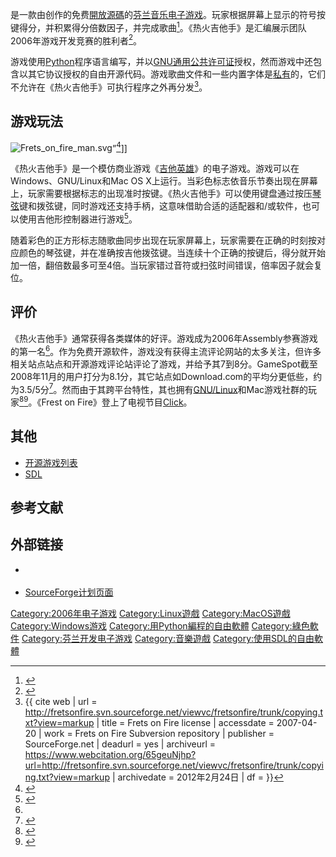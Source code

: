 {{NoteTA
| G1=Games
}}
{{Infobox VG
| title=热火吉他手
| english = Frets on Fire
| image =
| caption =
| developer = [[Unreal_Voodoo|Unreal Voodoo]]
| designer = Sami Kyöstilä
| composer  = [[Drums,_Acoustics,_Guitar,_Bass,_Vocals|Drums, Acoustics, Guitar, Bass, Vocals]]
| artist = [[Joonas_Kerttula|Joonas Kerttula]]
| engine = [[Pygame|Pygame]]
| released = 2006年8月3日（首发），2008年11月5日（最终版）
| genre = [[音乐游戏|音乐]]
| modes = [[单人电子游戏|单人]]、[[多人电子游戏|多人]]（新版本）
| platforms = [[Microsoft_Windows|Microsoft Windows]]、[[Linux|Linux]]、[[Mac_OS_X|Mac OS X]]
}}

{{vgname|热火吉他手|en=Frets on Fire}}是一款由{{link-en|Unreal Voodoo|Unreal Voodoo}}创作的免费[[開放源碼|開放源碼]]的[[芬兰|芬兰]][[音乐电子游戏|音乐电子游戏]]。玩家根据屏幕上显示的符号按键得分，并积累得分倍数因子，并完成歌曲<ref>{{cite news |first = |last = |author = Mika Äärilä, Jouni Utriainen |coauthors = |title = Assemblyn satoa (Assembly's harvest) |url = |format = |work = |publisher = [[Pelit|Pelit]] |pages = 76–77 |page = |date= 2006-09 |accessdate = 2006-09-11 |language = fi}}</ref>。《热火吉他手》是汇编展示团队2006年游戏开发竞赛的胜利者<ref name="demoparty">{{cite web|url=http://www.demoparty.net/assembly2006/results.html|title=Results for ASSEMBLY '06|publisher=demoparty.net|accessdate=2007-04-20|archive-date=2019-09-22|archive-url=https://web.archive.org/web/20190922070352/https://www.demoparty.net/assembly2006/results.html|dead-url=no}}</ref>。

游戏使用[[Python|Python]]程序语言编写，并以[[GNU通用公共许可证|GNU通用公共许可证]]授权，然而游戏中还包含以其它协议授权的自由开源代码。游戏歌曲文件和一些内置字体是[[私有软件|私有]]的，它们不允许在《热火吉他手》可执行程序之外再分发<ref name="license">{{ cite web | url = http://fretsonfire.svn.sourceforge.net/viewvc/fretsonfire/trunk/copying.txt?view=markup | title = Frets on Fire license | accessdate = 2007-04-20 | work = Frets on Fire Subversion repository | publisher = SourceForge.net | deadurl = yes | archiveurl = https://www.webcitation.org/65geuNjhp?url=http://fretsonfire.svn.sourceforge.net/viewvc/fretsonfire/trunk/copying.txt?view=markup | archivedate = 2012年2月24日 | df =  }}</ref>。

== 游戏玩法 ==

[[File:Frets_on_fire_man.svg|thumb]]”<ref>{{cite web|url=http://fretsonfire.sourceforge.net/documentation/modding/graphics/|title=Frets on Fire graphics guide|quote=pose.svg - Elvis Costello look-a-like posing with keyboard.|publisher=sourceforge.net|accessdate=2007-04-20|archive-date=2018-01-17|archive-url=https://web.archive.org/web/20180117030031/http://fretsonfire.sourceforge.net/documentation/modding/graphics/|dead-url=no}}</ref>]]

《热火吉他手》是一个模仿商业游戏《[[吉他英雄|吉他英雄]]》的电子游戏。游戏可以在Windows、GNU/Linux和Mac OS X上运行。当彩色标志依音乐节奏出现在屏幕上，玩家需要根据标志的出现准时按键。《热火吉他手》可以使用键盘通过按压[[品|琴弦]]键和拨弦键，同时游戏还支持手柄，这意味借助合适的适配器和/或软件，也可以使用吉他形控制器进行游戏<ref name="joysupport">{{cite web|url=http://fretsonfire.sourceforge.net/about/|title=Frets on Fire "about" page|accessdate=2007-04-20|archive-date=2012-02-24|archive-url=https://www.webcitation.org/65gescCIq?url=http://fretsonfire.sourceforge.net/about/|dead-url=no}}</ref>。

随着彩色的正方形标志随歌曲同步出现在玩家屏幕上，玩家需要在正确的时刻按对应颜色的琴弦键，并在准确按吉他拨弦键。当连续十个正确的按键后，得分就开始加一倍，翻倍数最多可至4倍。当玩家错过音符或扫弦时间错误，倍率因子就会复位。

== 评价 ==

《热火吉他手》通常获得各类媒体的好评。游戏成为2006年Assembly参赛游戏的第一名<ref name="demoparty" />。作为免费开源软件，游戏没有获得主流评论网站的太多关注，但许多相关站点站点和开源游戏评论站评论了游戏，并给予其7到8分。GameSpot截至2008年11月的用户打分为8.1分，其它站点如Download.com的平均分更低些，约为3.5/5分<ref>{{cite web|url=http://www.download.com/Frets-on-Fire/3000-7551_4-10661367.html|title=Frets on Fire - Free software downloads and reviews - CNET Download.com|publisher=download.com|accessdate=2008-11-18|deadurl=yes|archiveurl=https://web.archive.org/web/20081104123012/http://www.download.com/Frets-on-Fire/3000-7551_4-10661367.html|archivedate=2008-11-04}}</ref>。然而由于其跨平台特性，其也拥有[[GNU/Linux|GNU/Linux]]和Mac游戏社群的玩家<ref name="linux">{{cite web|url=http://www.linux.com/feature/60024|title=Linux.com :: Review: Frets on Fire|publisher=linux.com|first=Nathan|last=Williss|date=2007-02-13|accessdate=2008-11-18|archive-url=https://web.archive.org/web/20080914130334/http://www.linux.com/feature/60024|archive-date=2008-09-14|dead-url=yes}}</ref><ref name="insidemacgames">{{cite web|url=http://www.insidemacgames.com/reviews/view.php?ID=789|title=Inside Mac Games Review: Frets on Fire|publisher=insidemacgames.com|first=Micheal|last=Wuerthele|date=2007-07-02|accessdate=2008-11-18|archive-date=2019-07-09|archive-url=https://web.archive.org/web/20190709202025/http://www.insidemacgames.com/reviews/view.php?ID=789|dead-url=no}}</ref>。《Frest on Fire》登上了电视节目[[Click_(TV_series)|Click]]。

== 其他 ==
*[[开源游戏列表|开源游戏列表]]
*[[SDL|SDL]]

== 参考文献 ==
{{Reflist}}

== 外部链接 ==

* {{Official website|http://fretsonfire.net/}} {{en icon}}
* [http://fretsonfire.sourceforge.net/ SourceForge计划页面] {{Wayback|url=http://fretsonfire.sourceforge.net/ |date=20080509225123 }} {{en icon}}

{{DEFAULTSORT:Frets On Fire}}
[[Category:2006年电子游戏|Category:2006年电子游戏]]
[[Category:Linux遊戲|Category:Linux遊戲]]
[[Category:MacOS遊戲|Category:MacOS遊戲]]
[[Category:Windows游戏|Category:Windows游戏]]
[[Category:用Python編程的自由軟體|Category:用Python編程的自由軟體]]
[[Category:綠色軟件|Category:綠色軟件]]
[[Category:芬兰开发电子游戏|Category:芬兰开发电子游戏]]
[[Category:音樂遊戲|Category:音樂遊戲]]
[[Category:使用SDL的自由軟體|Category:使用SDL的自由軟體]]